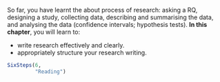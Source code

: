 ::: {.objectivesBox .objectives data-latex="{iconmonstr-target-4-240.png}"}
So far, you have learnt the about process of research: asking a RQ, designing a study, collecting data, describing and summarising the data, and analysing the data (confidence intervals; hypothesis tests).
**In this chapter**, you will learn to:

* write research effectively and clearly.
* appropriately structure your research writing.
:::


```r
SixSteps(6, 
         "Reading")
```


